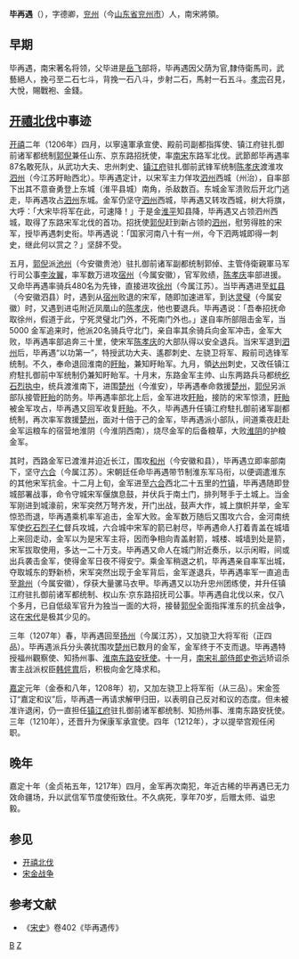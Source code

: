 {{unreferenced|time=2018-01-24T15:46:11+00:00}}
'''毕再遇'''（{{bd|1148年||1217年||catIdx=B}}），字德卿，[[兖州|兖州]]（今[[山东省|山东省]][[兖州市|兖州市]]）人，南宋將領。

== 早期 ==

毕再遇，南宋著名将领，父毕进是[[岳飞|岳飞]]部将，毕再遇因父荫为官,隸侍衛馬司，武藝絕人，挽弓至二石七斗，背挽一石八斗，步射二石，馬射一石五斗。[[宋孝宗|孝宗]]召見，大悅，賜戰袍、金錢。

== [[开禧北伐|开禧北伐]]中事迹 ==

[[开禧|开禧]]二年（1206年）四月，以寧遠軍承宣使、殿前司副都指挥使、镇江府驻扎御前诸军都统制[[郭倪|郭倪]]兼任山东、京东路招抚使，率[[南宋|南宋]]东路军北伐。武節郎毕再遇率87名敢死队，从武功大夫、忠州刺史、[[镇江府|镇江府]]驻扎御前武锋军统制[[陈孝庆|陈孝庆]]渡淮攻[[泗州|泗州]]（今江苏盱眙西北）。毕再遇定计，以宋军主力佯攻[[泗州|泗州]]西城（州治），自率部下出其不意奋勇登上东城（淮平县城）南角，杀敌数百。东城金军溃败后开北门逃走，毕再遇攻占[[泗州|泗州]]东城。金军仍坚守[[泗州|泗州]]西城，毕再遇又转攻西城，树大将旗，大呼：「大宋毕将军在此，可速降！」于是金[[淮平|淮平]]知县降，毕再遇又占领泗州西城，取得了东路宋军北伐的首功。招抚使[[郭倪|郭倪]]赶到新占领的[[泗州|泗州]]，慰劳得胜的宋军，授毕再遇刺史衔。毕再遇说：「国家河南八十有一州，今下泗两城即得一刺史，继此何以赏之？」坚辞不受。

五月，[[郭倪|郭倪]]派[[池州_(古代)|池州]]（今安徽贵池）驻扎御前诸军副都统制郭倬、主管侍衛親軍马军行司公事[[李汝翼|李汝翼]]，率军数万进攻[[宿州_(古代)|宿州]]（今属安徽），官军败绩，[[陈孝庆|陈孝庆]]率部进援。又命毕再遇率骑兵480名为先锋，直接进攻[[徐州|徐州]]（今属江苏）。当毕再遇进至[[虹县|虹县]]（今安徽泗县）时，遇到从[[宿州|宿州]]败退的宋军，随即加速进军，到达[[灵璧|灵璧]]（今属安徽）时，又遇到进屯附近凤凰山的[[陈孝庆|陈孝庆]]，他也要退兵。毕再遇说：「吾奉招抚命取徐州，假道于此，宁死灵璧北门外，不死南门外也。」遂自率所部阻击金军，当5000 金军追来时，他派20名骑兵守北门，亲自率其余骑兵向金军冲击，金军大败，毕再遇率部追奔三十里，使宋军[[陈孝庆|陈孝庆]]的大部队得以安全退兵。当宋军退到[[泗州|泗州]]后，毕再遇“以功第一”，特授武功大夫、遙郡刺史、左骁卫将军、殿前司选锋军统制。不久，奉命退回淮南的[[盱眙|盱眙]]，兼知盱眙军。九月，領[[达州|达州]]刺史，又改任镇江府駐扎御前中军统制仍兼知盱眙军。十月末，东路金军主帅、山东两路兵马都统[[纥石烈执中|纥石烈执中]]，统兵渡淮南下，进围[[楚州|楚州]]（今淮安），毕再遇奉命救援[[楚州|楚州]]，[[郭倪|郭倪]]另派部队接管[[盱眙|盱眙]]的防务。毕再遇率部北上后，金军进攻[[盱眙|盱眙]]，接防的宋军惊溃，[[盱眙|盱眙]]被金军攻占，毕再遇又回军收复[[盱眙|盱眙]]。不久，毕再遇升任镇江府駐扎御前诸军副都统制，再次率军救援[[楚州|楚州]]，面对十倍于己的金军，毕再遇派小部队，间道乘夜赶赴金军运粮车的宿营地淮阴（今淮阴西南），烧尽金军的后备粮草，大败[[淮阴|淮阴]]的护粮金军。

其时，西路金军已渡淮并迫近长江，围攻[[和州|和州]]（今安徽和县），毕再遇立即率部南下，坚守[[六合|六合]]（今属江苏）。宋朝廷任命毕再遇带节制淮东军马衔，以便调遣淮东的其他宋军抗金。十二月上旬，金军进至[[六合|六合]]西北二十五里的[[竹镇|竹镇]]，毕再遇随即登城部署战事，命令守城宋军偃旗息鼓，并伏兵于南土门，排列弩手于土城上。当金军刚进到城濠前，宋军突然万弩齐发，开门出战，鼓声大作，城上旗帜并举，金军惊恐而退，毕再遇乘机率军追击，金军大败。金军数万随后又围攻六合，金河南统军使[[纥石烈子仁|纥石烈子仁]]督兵攻城，六合城中宋军的箭已射尽，毕再遇命人打着青盖在城墙上来回走动，金军以为是宋军主将，因而争相向青盖射箭，城楼、城墙到处是箭，宋军拔取使用，多达一二十万支。毕再遇又命人在城门附近奏乐，以示闲暇，间或出兵袭击金军，使得金军日夜不得安宁。乘金军稍退之机，毕再遇亲自率军出城，夺取城东的野新桥，宋军突然出现于金军背后，金军遂退兵，毕再遇率军一直追击至[[滁州|滁州]]（今属安徽），俘获大量骡马衣甲。毕再遇又以功升忠州团练使，并升任镇江府驻扎御前诸军都统制、权山东·京东路招抚司公事。毕再遇自北伐以来，仅八个多月，已自低级军官升为独当一面的大将，接替[[郭倪|郭倪]]全面指挥淮东的抗金战争，这在[[宋代|宋代]]是极其少见的。

三年（1207年）春，毕再遇回至[[揚州_(隋朝)|扬州]]（今属江苏），又加骁卫大将军衔（正四品）。毕再遇派兵分头袭扰围攻[[楚州|楚州]]已数月的金军，金军终于不支而退。毕再遇特授福州觀察使、知扬州事、[[淮南东路|淮南东路]][[安抚使|安抚使]]。十一月，[[南宋|南宋]][[礼部侍郎|礼部侍郎]][[史弥远|史弥远]]矫诏杀害主战派权臣[[韩侂胄|韩侂胄]]后，积极向金乞降求和。

[[嘉定|嘉定]]元年（金泰和八年，1208年）初，又加左骁卫上将军衔（从三品）。宋金签订“嘉定和议”后，毕再遇一再请求解甲归田，以表明自己反对和议的态度。但未被准许退闲，仍一直担任[[镇江府|镇江府]]驻扎御前诸军都统制、知扬州事、淮南东路安抚使。三年（1210年），还晋升为保康军承宣使。四年（1212年），才以提举宫观任闲职。

== 晚年 ==
嘉定十年（金贞祐五年，1217年）四月，金军再次南犯，年近古稀的毕再遇已无力效命疆场，升以武信军节度使衔致仕。不久病死，享年70岁，后赠太师、谥忠毅。

== 参见 ==
*[[开禧北伐|开禧北伐]]
*[[宋金战争|宋金战争]]

==参考文献==
*《[[宋史|宋史]]》卷402《毕再遇传》

[[Category:南宋军事人物|B]]
[[Category:毕姓|Z]]